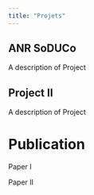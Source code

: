 ```yaml
---
title: "Projets"
---
```


## ANR SoDUCo

A description of Project 


## Project II

A description of Project 

# Publication

Paper I

Paper II
